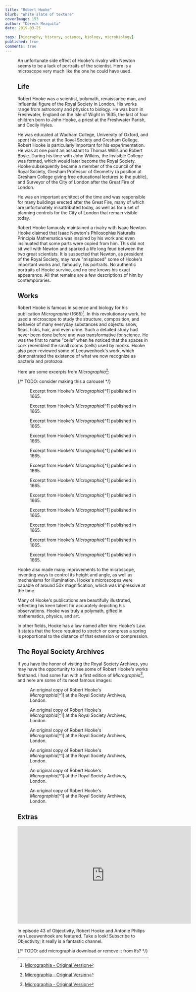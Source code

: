 ```yaml
---
title: "Robert Hooke"
blurb: "White slate of texture"
coverImage: 153
author: "Dereck Mezquita"
date: 2019-03-25

tags: [biography, history, science, biology, microbiology]
published: true
comments: true
---
```


<Figure src="/references/biography_robert-hooke/hooke-microscope.jpg" />

An unfortunate side effect of Hooke's rivalry with Newton seems to be a lack of portraits of the scientist. Here is a microscope very much like the one he could have used.

## Life

Robert Hooke was a scientist, polymath, renaissance man, and influential figure of the Royal Society in London. His works range from astronomy and physics to biology. He was born in Freshwater, England on the Isle of Wight in 1635, the last of four children born to John Hooke, a priest at the Freshwater Parish, and Cecily Hyles.

He was educated at Wadham College, University of Oxford, and spent his career at the Royal Society and Gresham College. Robert Hooke is particularly important for his experimentation. He was at one point an assistant to Thomas Willis and Robert Boyle. During his time with John Wilkins, the Invisible College was formed, which would later become the Royal Society. Hooke subsequently became a member of the council of the Royal Society, Gresham Professor of Geometry (a position at Gresham College giving free educational lectures to the public), and Surveyor of the City of London after the Great Fire of London.

He was an important architect of the time and was responsible for many buildings erected after the Great Fire, many of which are unfortunately misattributed today, as well as for a set of planning controls for the City of London that remain visible today.

Robert Hooke famously maintained a rivalry with Isaac Newton. Hooke claimed that Isaac Newton's Philosophiæ Naturalis Principia Mathematica was inspired by his work and even insinuated that some parts were copied from him. This did not sit well with Newton and sparked a life long feud between the two great scientists. It is suspected that Newton, as president of the Royal Society, may have "misplaced" some of Hooke's important works and, famously, his portraits. No authentic portraits of Hooke survive, and no one knows his exact appearance. All that remains are a few descriptions of him by contemporaries.

## Works

Robert Hooke is famous in science and biology for his publication *Micrographia* (1665)[^1]. In this revolutionary work, he used a microscope to study the structure, composition, and behavior of many everyday substances and objects: snow, fleas, ticks, hair, and even urine. Such a detailed study had never been done before and was transformative for science. He was the first to name "cells" when he noticed that the spaces in cork resembled the small rooms (cells) used by monks. Hooke also peer-reviewed some of Leeuwenhoek's work, which demonstrated the existence of what we now recognize as bacteria and protozoa.

Here are some excerpts from *Micrographia*[^1]:

{/* TODO: consider making this a carousel */}

<Figure src="/references/biography_robert-hooke/micrographia-excerpt-1.pdf">
    Excerpt from Hooke's <em>Micrographia</em>[^1] published in 1665.
</Figure>

<Figure src="/references/biography_robert-hooke/micrographia-excerpt-2.pdf">
    Excerpt from Hooke's <em>Micrographia</em>[^1] published in 1665.
</Figure>

<Figure src="/references/biography_robert-hooke/micrographia-excerpt-3.pdf">
    Excerpt from Hooke's <em>Micrographia</em>[^1] published in 1665.
</Figure>

<Figure src="/references/biography_robert-hooke/micrographia-excerpt-4.pdf">
    Excerpt from Hooke's <em>Micrographia</em>[^1] published in 1665.
</Figure>

<Figure src="/references/biography_robert-hooke/micrographia-excerpt-5.pdf">
    Excerpt from Hooke's <em>Micrographia</em>[^1] published in 1665.
</Figure>

<Figure src="/references/biography_robert-hooke/micrographia-excerpt-6.pdf">
    Excerpt from Hooke's <em>Micrographia</em>[^1] published in 1665.
</Figure>

<Figure src="/references/biography_robert-hooke/micrographia-excerpt-7.pdf">
    Excerpt from Hooke's <em>Micrographia</em>[^1] published in 1665.
</Figure>

<Figure src="/references/biography_robert-hooke/micrographia-excerpt-8.pdf">
    Excerpt from Hooke's <em>Micrographia</em>[^1] published in 1665.
</Figure>

<Figure src="/references/biography_robert-hooke/micrographia-excerpt-9.pdf">
    Excerpt from Hooke's <em>Micrographia</em>[^1] published in 1665.
</Figure>

<Figure src="/references/biography_robert-hooke/micrographia-excerpt-10.pdf">
    Excerpt from Hooke's <em>Micrographia</em>[^1] published in 1665.
</Figure>

<Figure src="/references/biography_robert-hooke/micrographia-excerpt-11.pdf">
    Excerpt from Hooke's <em>Micrographia</em>[^1] published in 1665.
</Figure>

<Figure src="/references/biography_robert-hooke/micrographia-excerpt-12.pdf">
    Excerpt from Hooke's <em>Micrographia</em>[^1] published in 1665.
</Figure>

Hooke also made many improvements to the microscope, inventing ways to control its height and angle, as well as mechanisms for illumination. Hooke's microscopes were capable of around 50x magnification, which was impressive at the time.

Many of Hooke's publications are beautifully illustrated, reflecting his keen talent for accurately depicting his observations. Hooke was truly a polymath, gifted in mathematics, physics, and art.

In other fields, Hooke has a law named after him: Hooke's Law. It states that the force required to stretch or compress a spring is proportional to the distance of that extension or compression.

## The Royal Society Archives

If you have the honor of visiting the Royal Society Archives, you may have the opportunity to see some of Robert Hooke's works firsthand. I had some fun with a first edition of *Micrographia*[^1], and here are some of its most famous images:

<Figure src="/references/biography_robert-hooke/royal-society_hooke-1.gif">
    An original copy of Robert Hooke's <em>Micrographia</em>[^1] at the Royal Society Archives, London.
</Figure>

<Figure src="/references/biography_robert-hooke/royal-society_hooke-2.gif">
    An original copy of Robert Hooke's <em>Micrographia</em>[^1] at the Royal Society Archives, London.
</Figure>

<Figure src="/references/biography_robert-hooke/royal-society_hooke-3.gif">
    An original copy of Robert Hooke's <em>Micrographia</em>[^1] at the Royal Society Archives, London.
</Figure>

<Figure src="/references/biography_robert-hooke/royal-society_hooke-4.jpg">
    An original copy of Robert Hooke's <em>Micrographia</em>[^1] at the Royal Society Archives, London.
</Figure>

<Figure src="/references/biography_robert-hooke/royal-society_hooke-5.jpg">
    An original copy of Robert Hooke's <em>Micrographia</em>[^1] at the Royal Society Archives, London.
</Figure>

<Figure src="/references/biography_robert-hooke/royal-society_hooke-6.jpg">
    An original copy of Robert Hooke's <em>Micrographia</em>[^1] at the Royal Society Archives, London.
</Figure>

[^1]: [Micrographia - Original Version](/references/biography_robert-hooke/micrographia.pdf)

## Extras

<iframe
    width="560"
    height="315"
    src="https://www.youtube.com/embed/SvWSNEO8aww"
    frameborder="0"
    allow="accelerometer; autoplay; encrypted-media; gyroscope; picture-in-picture"
    allowfullscreen
>
</iframe>

In episode 43 of Objectivity, Robert Hooke and Antonie Philips van Leeuwenhoek are featured. Take a look! Subscribe to Objectivity; it really is a fantastic channel.

{/* TODO: add micrographia download or remove it from lfs? */}